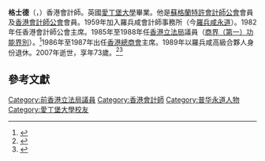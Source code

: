 {{Infobox_officeholder
| name = 格士德<br>Thomas Clydesdale
| image= [[File:Thomas_Clydesdale.jpg|200px]]
| office = [[立法局|香港立法局議員]]
| term_start = 1985年10月30日
| term_end = 1988年8月25日
| constituency = [[商界（第一）功能界別|商界（第一）]]
| successor = [[麥理覺|麥理覺]]
| birth_date=1934年
| birth_place={{UK}}[[蘇格蘭|蘇格蘭]][[愛丁堡|愛丁堡]]
| death_date=2007年5月4日（73歲）
| death_place={{USA}}[[佛羅里達州|佛羅里達州]][[德拉海灘|德拉海灘]]
| spouse =
| party=
| educate=
* 愛丁堡佐治夏理葛學校
* 愛丁堡大學
}}
'''格士德'''{{JP}}（{{lang-en|'''Thomas Clydesdale'''}}，{{bd|1934年||2007年|5月4日}}）香港會計師。英國[[愛丁堡大學|愛丁堡大學]]畢業。他是[[蘇格蘭特許會計師公會|蘇格蘭特許會計師公會]]會員及[[香港會計師公會|香港會計師公會]]會員。1959年加入羅兵咸會計師事務所（今[[羅兵咸永道|羅兵咸永道]]）。1982年任香港會計師公會主席。1985年至1988年任[[香港立法局|香港立法局]]議員（[[商界（第一）功能界別|商界（第一）功能界別]]）。<ref name="database">{{cite web|title=Database on LegCo members|url=http://app.legco.gov.hk/member_front/english/library/member_detail.aspx?id=37|accessdate=4 May 2013|work=Legislative Council of Hong Kong|archive-date=2016-03-04|archive-url=https://web.archive.org/web/20160304045744/http://app.legco.gov.hk/member_front/english/library/member_detail.aspx?id=37|dead-url=no}}</ref>1986年至1987年出任[[香港總商會|香港總商會]]主席。1989年以羅兵咸高級合夥人身份退休。2007年逝世，享年73歲。<ref>{{cite journal|publisher=Hong Kong Society of Accountants|title=A Plus|date=June 2007|accessdate=6 May 2013|url=http://www.hkicpa.org.hk/APLUS/0706/06.pdf|page=6}}</ref><ref>{{Cite web |url=http://app1.hkicpa.org.hk/correspondence/2007-05-18/circular.htm |title=Obituary |access-date=2015-08-03 |archive-date=2016-10-06 |archive-url=https://web.archive.org/web/20161006040624/http://app1.hkicpa.org.hk/correspondence/2007-05-18/circular.htm |dead-url=no }}</ref>

==參考文獻==
{{reflist}}

{{香港立法局議員 (1985-1988)}}

{{DEFAULTSORT:Clydersdale, Thomas}}
[[Category:前香港立法局議員|Category:前香港立法局議員]]
[[Category:香港會計師|Category:香港會計師]]
[[Category:普华永道人物|Category:普华永道人物]]
[[Category:愛丁堡大學校友|Category:愛丁堡大學校友]]